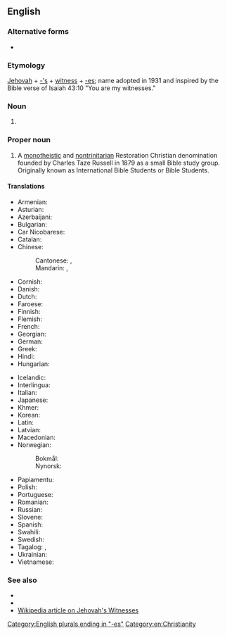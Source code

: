 ==English==

===Alternative forms===
* {{l|en|Jehovah's witnesses|Jehovah’s witnesses}} {{q|former spelling, now obsolete}}

===Etymology===
[[Jehovah]] + [[-'s]] + [[witness]] + [[-es]]; name adopted in 1931 and inspired by the Bible verse of Isaiah 43:10 "You are my witnesses."

===Noun===
{{head|en|noun form|head=[[Jehovah]][[-'s|'s]] [[witness|Witnesses]]}}

# {{plural of|en|Jehovah's Witness}}

===Proper noun===
{{en-proper noun|head=[[Jehovah]][[-'s|'s]] [[witness|Witnesses]]}}

# {{lb|en|religion}} A [[monotheistic]] and [[nontrinitarian]] Restoration Christian denomination founded by Charles Taze Russell in 1879 as a small Bible study group. Originally known as International Bible Students or Bible Students.

====Translations====
{{trans-top|denomination}}
* Armenian: {{t|hy|Եհովայի վկաներ|p}}
* Asturian: {{t|ast|Testigos de Xehová}}
* Azerbaijani: {{t|az|Yehovanın Şahidləri}}
* Bulgarian: {{t|bg|Свидетелите на Йехова}}
* Car Nicobarese: {{t|caq|Vamënyen Yāvē}}
* Catalan: {{t|ca|Testimonis de Jehovà}}
* Chinese:
*: Cantonese: {{t|yue|耶和華見證人|sc=Hani}}, {{t|yue|耶和华见证人|tr=je4 wo4 waa4 gin3 zing3 jan4|sc=Hani}}
*: Mandarin: {{t+|cmn|耶和華見證人|sc=Hani}}, {{t+|cmn|耶和华见证人|tr=Yēhéhuá Jiànzhèngrén|sc=Hani}}
* Cornish: {{t|kw|Dustunyoryon Yehovah}}
* Danish: {{t|da|Jehovas Vidner|n-p}}
* Dutch: {{t|nl|Jehovah's Getuigen|p}}
* Faroese: {{t|fo|Jehova Vitni}}
* Finnish: {{t|fi|Jehovan todistajat}}
* Flemish: {{t|nl|Getuigen van Jehova|p}}
* French: {{t+|fr|Témoins de Jéhovah|m-p}}
* Georgian: {{t|ka|იეჰოვას მოწმეები}}
* German: {{t|de|Zeugen Jehovas|m-p}}
* Greek: {{t+|el|Μάρτυρες του Ιεχωβά|p}}
* Hindi: {{t|hi|यहोवा के साक्षी|m}}
* Hungarian: {{t+|hu|Jehova Tanúi|p}}
{{trans-mid}}
* Icelandic: {{t|is|Vottar Jehóva|p}}
* Interlingua: {{t|ia|Testes de Jehovah|p}}
* Italian: {{t|it|Testimoni di Geova|m-p}}
* Japanese: {{t|ja|エホバの証人|tr=Ehoba no Shōnin}}
* Khmer: {{t|km|សាក្សី​ព្រះ​យេហូវ៉ា}}
* Korean: {{t|ko|^여호와의 ^증인|tr=Yeohowa-ui Jeung-in}}
* Latin: {{t|la|Testes Iehova}}
* Latvian: {{t|lv|Jehovas liecinieki|p}}
* Macedonian: {{t|mk|Јеховини сведоци|m-p}}
* Norwegian:
*: Bokmål: {{t|nb|Jehovas vitner|n-p}}
*: Nynorsk: {{t|nn|Jehovas vitne|n-p}}
* Papiamentu: {{t|pap|Testigunan di Yehova}}
* Polish: {{t|pl|Świadkowie Jehowy|p}}
* Portuguese: {{t+|pt|Testemunhas de Jeová|f-p}}
* Romanian: {{t|ro|Martorii lui Iehova}}
* Russian: {{t|ru|Свиде́тели Иего́вы|m-p}}
* Slovene: {{t|sl|Jehovove priče|f-p}}
* Spanish: {{t|es|Testigos de Jehová|m-p}}
* Swahili: {{t|sw|Mashahidi wa Yehova}}
* Swedish: {{t|sv|Jehovas vittnen}}
* Tagalog: {{t|tl|Mga Saksi ni Jehova}}, {{t|tl|Mga Saksi ni Heoba}}
* Ukrainian: {{t|uk|Свідки Єгови|m-p}}
* Vietnamese: {{t|vi|Nhân chứng Giê-hô-va}}
{{trans-bottom}}

===See also===
* {{l|en|Jehovah's-Witness}}
* {{l|en|non-Witness}}
* [[w:Jehovah's_Witnesses|Wikipedia article on Jehovah's Witnesses]]

[[Category:English plurals ending in "-es"]]
[[Category:en:Christianity]]
